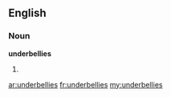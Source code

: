 ==English==

===Noun===
'''underbellies'''

#{{plural of|underbelly}}

[[ar:underbellies]]
[[fr:underbellies]]
[[my:underbellies]]